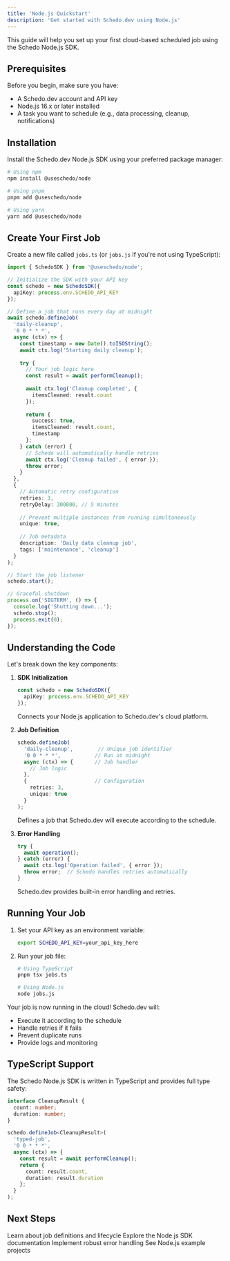 ```yaml
---
title: 'Node.js Quickstart'
description: 'Get started with Schedo.dev using Node.js'
---
```


This guide will help you set up your first cloud-based scheduled job using the Schedo Node.js SDK.

## Prerequisites

Before you begin, make sure you have:
- A Schedo.dev account and API key
- Node.js 16.x or later installed
- A task you want to schedule (e.g., data processing, cleanup, notifications)

## Installation

Install the Schedo.dev Node.js SDK using your preferred package manager:

```bash
# Using npm
npm install @useschedo/node

# Using pnpm
pnpm add @useschedo/node

# Using yarn
yarn add @useschedo/node
```

## Create Your First Job

Create a new file called `jobs.ts` (or `jobs.js` if you're not using TypeScript):

```typescript
import { SchedoSDK } from '@useschedo/node';

// Initialize the SDK with your API key
const schedo = new SchedoSDK({
  apiKey: process.env.SCHEDO_API_KEY
});

// Define a job that runs every day at midnight
await schedo.defineJob(
  'daily-cleanup',
  '0 0 * * *',
  async (ctx) => {
    const timestamp = new Date().toISOString();
    await ctx.log('Starting daily cleanup');
    
    try {
      // Your job logic here
      const result = await performCleanup();
      
      await ctx.log('Cleanup completed', {
        itemsCleaned: result.count
      });
      
      return {
        success: true,
        itemsCleaned: result.count,
        timestamp
      };
    } catch (error) {
      // Schedo will automatically handle retries
      await ctx.log('Cleanup failed', { error });
      throw error;
    }
  },
  {
    // Automatic retry configuration
    retries: 3,
    retryDelay: 300000, // 5 minutes
    
    // Prevent multiple instances from running simultaneously
    unique: true,
    
    // Job metadata
    description: 'Daily data cleanup job',
    tags: ['maintenance', 'cleanup']
  }
);

// Start the job listener
schedo.start();

// Graceful shutdown
process.on('SIGTERM', () => {
  console.log('Shutting down...');
  schedo.stop();
  process.exit(0);
});
```

## Understanding the Code

Let's break down the key components:

1. **SDK Initialization**
   ```typescript
   const schedo = new SchedoSDK({
     apiKey: process.env.SCHEDO_API_KEY
   });
   ```
   Connects your Node.js application to Schedo.dev's cloud platform.

2. **Job Definition**
   ```typescript
   schedo.defineJob(
     'daily-cleanup',        // Unique job identifier
     '0 0 * * *',           // Run at midnight
     async (ctx) => {       // Job handler
       // Job logic
     },
     {                      // Configuration
       retries: 3,
       unique: true
     }
   );
   ```
   Defines a job that Schedo.dev will execute according to the schedule.

3. **Error Handling**
   ```typescript
   try {
     await operation();
   } catch (error) {
     await ctx.log('Operation failed', { error });
     throw error;  // Schedo handles retries automatically
   }
   ```
   Schedo.dev provides built-in error handling and retries.

## Running Your Job

1. Set your API key as an environment variable:
   ```bash
   export SCHEDO_API_KEY=your_api_key_here
   ```

2. Run your job file:
   ```bash
   # Using TypeScript
   pnpm tsx jobs.ts

   # Using Node.js
   node jobs.js
   ```

Your job is now running in the cloud! Schedo.dev will:
- Execute it according to the schedule
- Handle retries if it fails
- Prevent duplicate runs
- Provide logs and monitoring

## TypeScript Support

The Schedo Node.js SDK is written in TypeScript and provides full type safety:

```typescript
interface CleanupResult {
  count: number;
  duration: number;
}

schedo.defineJob<CleanupResult>(
  'typed-job',
  '0 0 * * *',
  async (ctx) => {
    const result = await performCleanup();
    return {
      count: result.count,
      duration: result.duration
    };
  }
);
```

## Next Steps

<CardGroup cols={2}>
  <Card title="Job Concepts" icon="book" href="/core-concepts/jobs">
    Learn about job definitions and lifecycle
  </Card>
  <Card title="Node.js SDK Reference" icon="code" href="/sdk/installation">
    Explore the Node.js SDK documentation
  </Card>
  <Card title="Error Handling" icon="shield" href="/core-concepts/error-handling">
    Implement robust error handling
  </Card>
  <Card title="Examples" icon="code-branch" href="https://github.com/useschedo/examples">
    See Node.js example projects
  </Card>
</CardGroup> 
